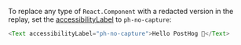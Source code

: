 To replace any type of `React.Component` with a redacted version in the replay, set the [accessibilityLabel](https://reactnative.dev/docs/accessibility#accessibilitylabel) to `ph-no-capture`:

```js
<Text accessibilityLabel="ph-no-capture">Hello PostHog 👋</Text>
```